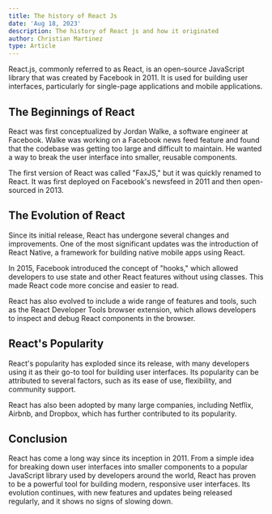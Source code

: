 ```yaml
---
title: The history of React Js
date: 'Aug 18, 2023'
description: The history of React js and how it originated
author: Christian Martinez
type: Article
---
```


React.js, commonly referred to as React, is an open-source JavaScript library that was created by Facebook in 2011. It is used for building user interfaces, particularly for single-page applications and mobile applications.

## The Beginnings of React

React was first conceptualized by Jordan Walke, a software engineer at Facebook. Walke was working on a Facebook news feed feature and found that the codebase was getting too large and difficult to maintain. He wanted a way to break the user interface into smaller, reusable components.

The first version of React was called "FaxJS," but it was quickly renamed to React. It was first deployed on Facebook's newsfeed in 2011 and then open-sourced in 2013.

## The Evolution of React

Since its initial release, React has undergone several changes and improvements. One of the most significant updates was the introduction of React Native, a framework for building native mobile apps using React.

In 2015, Facebook introduced the concept of "hooks," which allowed developers to use state and other React features without using classes. This made React code more concise and easier to read.

React has also evolved to include a wide range of features and tools, such as the React Developer Tools browser extension, which allows developers to inspect and debug React components in the browser.

## React's Popularity

React's popularity has exploded since its release, with many developers using it as their go-to tool for building user interfaces. Its popularity can be attributed to several factors, such as its ease of use, flexibility, and community support.

React has also been adopted by many large companies, including Netflix, Airbnb, and Dropbox, which has further contributed to its popularity.

## Conclusion

React has come a long way since its inception in 2011. From a simple idea for breaking down user interfaces into smaller components to a popular JavaScript library used by developers around the world, React has proven to be a powerful tool for building modern, responsive user interfaces. Its evolution continues, with new features and updates being released regularly, and it shows no signs of slowing down.
